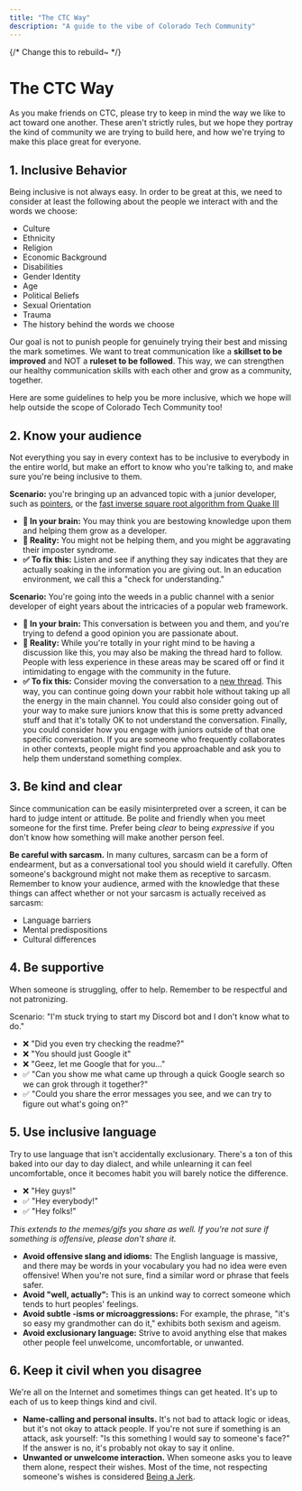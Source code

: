 ```yaml
---
title: "The CTC Way"
description: "A guide to the vibe of Colorado Tech Community"
---
```


{/* Change this to rebuild~ */}

# The CTC Way

As you make friends on CTC, please try to keep in mind the way we like to act toward one another. These aren't strictly rules, but we hope they portray the kind of community we are trying to build here, and how we're trying to make this place great for everyone.

## 1. Inclusive Behavior

Being inclusive is not always easy. In order to be great at this, we need to consider at least the following about the people we interact with and the words we choose:

- Culture
- Ethnicity
- Religion
- Economic Background
- Disabilities
- Gender Identity
- Age
- Political Beliefs
- Sexual Orientation
- Trauma
- The history behind the words we choose

Our goal is not to punish people for genuinely trying their best and missing the mark sometimes. We want to treat communication like a **skillset to be improved** and NOT a **ruleset to be followed**. This way, we can strengthen our healthy communication skills with each other and grow as a community, together.

Here are some guidelines to help you be more inclusive, which we hope will help outside the scope of Colorado Tech Community too!

## 2. Know your audience

Not everything you say in every context has to be inclusive to everybody in the entire world, but make an effort to know who you're talking to, and make sure you're being inclusive to them.

**Scenario:** you're bringing up an advanced topic with a junior developer, such as [pointers](<https://en.wikipedia.org/wiki/Pointer_(computer_programming)>), or the [fast inverse square root algorithm from Quake III](https://en.wikipedia.org/wiki/Fast_inverse_square_root)

- **🧠 In your brain:** You may think you are bestowing knowledge upon them and helping them grow as a developer.
- **🥺 Reality:** You might not be helping them, and you might be aggravating their imposter syndrome.
- **✅ To fix this:** Listen and see if anything they say indicates that they are actually soaking in the information you are giving out. In an education environment, we call this a "check for understanding."

**Scenario:** You're going into the weeds in a public channel with a senior developer of eight years about the intricacies of a popular web framework.

- **🧠 In your brain:** This conversation is between you and them, and you're trying to defend a good opinion you are passionate about.
- **🥺 Reality:** While you're totally in your right mind to be having a discussion like this, you may also be making the thread hard to follow. People with less experience in these areas may be scared off or find it intimidating to engage with the community in the future.
- **✅ To fix this:** Consider moving the conversation to a [new thread](https://support.discord.com/hc/en-us/articles/4403205878423-Threads-FAQ). This way, you can continue going down your rabbit hole without taking up all the energy in the main channel. You could also consider going out of your way to make sure juniors know that this is some pretty advanced stuff and that it's totally OK to not understand the conversation. Finally, you could consider how you engage with juniors outside of that one specific conversation. If you are someone who frequently collaborates in other contexts, people might find you approachable and ask you to help them understand something complex.

## 3. Be kind and clear

Since communication can be easily misinterpreted over a screen, it can be hard to judge intent or attitude. Be polite and friendly when you meet someone for the first time. Prefer being _clear_ to being _expressive_ if you don't know how something will make another person feel.

**Be careful with sarcasm.** In many cultures, sarcasm can be a form of endearment, but as a conversational tool you should wield it carefully. Often someone's background might not make them as receptive to sarcasm. Remember to know your audience, armed with the knowledge that these things can affect whether or not your sarcasm is actually received as sarcasm:

- Language barriers
- Mental predispositions
- Cultural differences

## 4. Be supportive

When someone is struggling, offer to help. Remember to be respectful and not patronizing.

Scenario: "I'm stuck trying to start my Discord bot and I don't know what to do."

- ❌ "Did you even try checking the readme?"
- ❌ "You should just Google it"
- ❌ "Geez, let me Google that for you..."
- ✅ "Can you show me what came up through a quick Google search so we can grok through it together?"
- ✅ "Could you share the error messages you see, and we can try to figure out what's going on?"

## 5. Use inclusive language

Try to use language that isn't accidentally exclusionary. There's a ton of this baked into our day to day dialect, and while unlearning it can feel uncomfortable, once it becomes habit you will barely notice the difference.

- ❌ "Hey guys!"
- ✅ "Hey everybody!"
- ✅ "Hey folks!"

_This extends to the memes/gifs you share as well. If you're not sure if something is offensive, please don't share it._

- **Avoid offensive slang and idioms:** The English language is massive, and there may be words in your vocabulary you had no idea were even offensive! When you're not sure, find a similar word or phrase that feels safer.
- **Avoid "well, actually":** This is an unkind way to correct someone which tends to hurt peoples' feelings.
- **Avoid subtle -isms or microaggressions:** For example, the phrase, "it's so easy my grandmother can do it," exhibits both sexism and ageism.
- **Avoid exclusionary language:** Strive to avoid anything else that makes other people feel unwelcome, uncomfortable, or unwanted.

## 6. Keep it civil when you disagree

We're all on the Internet and sometimes things can get heated. It's up to each of us to keep things kind and civil.

- **Name-calling and personal insults.** It's not bad to attack logic or ideas, but it's not okay to attack people. If you're not sure if something is an attack, ask yourself: "Is this something I would say to someone's face?" If the answer is no, it's probably not okay to say it online.
- **Unwanted or unwelcome interaction.** When someone asks you to leave them alone, respect their wishes. Most of the time, not respecting someone's wishes is considered [Being a Jerk](/code-of-conduct#3-respect-other-people--dont-be-a-jerk).
